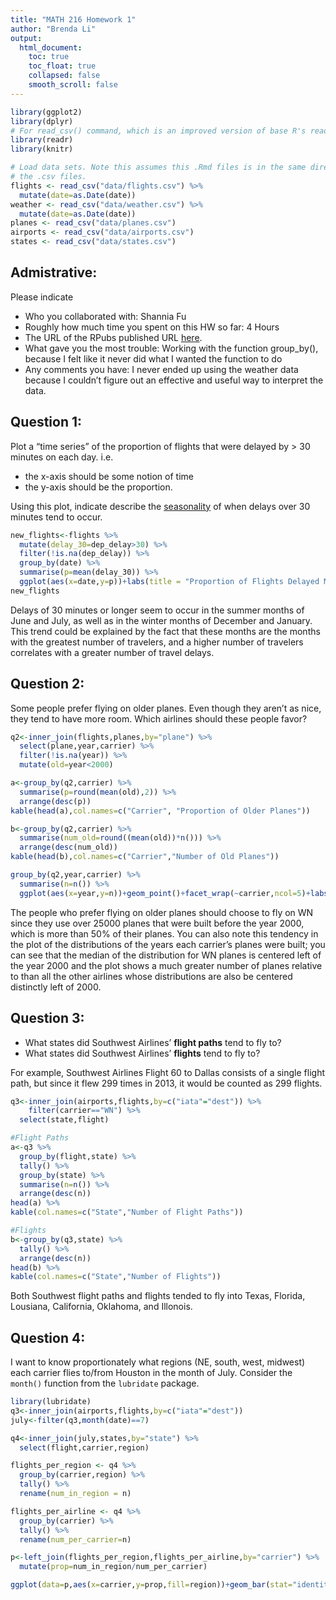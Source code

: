 ```yaml
---
title: "MATH 216 Homework 1"
author: "Brenda Li"
output:
  html_document:
    toc: true
    toc_float: true
    collapsed: false
    smooth_scroll: false
---
```


```r
library(ggplot2)
library(dplyr)
# For read_csv() command, which is an improved version of base R's read.csv()
library(readr) 
library(knitr)

# Load data sets. Note this assumes this .Rmd files is in the same directory as
# the .csv files.
flights <- read_csv("data/flights.csv") %>% 
  mutate(date=as.Date(date))
weather <- read_csv("data/weather.csv") %>% 
  mutate(date=as.Date(date))
planes <- read_csv("data/planes.csv")
airports <- read_csv("data/airports.csv")
states <- read_csv("data/states.csv")
```





## Admistrative:

Please indicate

* Who you collaborated with: Shannia Fu
* Roughly how much time you spent on this HW so far: 4 Hours
* The URL of the RPubs published URL [here](http://rpubs.com/brendali121/HW1).
* What gave you the most trouble: Working with the function group_by(), because I felt like it never did what I wanted the function to do
* Any comments you have: I never ended up using the weather data because I couldn't figure out an effective and useful way to interpret the data.





## Question 1:

Plot a "time series" of the proportion of flights that were delayed by > 30 minutes on each day.  i.e.
 
* the x-axis should be some notion of time
* the y-axis should be the proportion.

Using this plot, indicate describe the
[seasonality](https://en.wikipedia.org/wiki/Seasonality) of when delays over 30
minutes tend to occur.

```r

new_flights<-flights %>% 
  mutate(delay_30=dep_delay>30) %>%  
  filter(!is.na(dep_delay)) %>% 
  group_by(date) %>% 
  summarise(p=mean(delay_30)) %>% 
  ggplot(aes(x=date,y=p))+labs(title = "Proportion of Flights Delayed More than 30 Minutes",x="Date",y="Proportion")+geom_point()+geom_smooth(se=FALSE)
new_flights

```

Delays of 30 minutes or longer seem to occur in the summer months of June and July, as well as in the winter months of December and January. This trend could be explained by the fact that these months are the months with the greatest number of travelers, and a higher number of travelers correlates with a greater number of travel delays.    



## Question 2:

Some people prefer flying on older planes.  Even though they aren't as nice,
they tend to have more room.  Which airlines should these people favor?

```r
q2<-inner_join(flights,planes,by="plane") %>% 
  select(plane,year,carrier) %>%
  filter(!is.na(year)) %>% 
  mutate(old=year<2000)

a<-group_by(q2,carrier) %>% 
  summarise(p=round(mean(old),2)) %>% 
  arrange(desc(p)) 
kable(head(a),col.names=c("Carrier", "Proportion of Older Planes"))

b<-group_by(q2,carrier) %>% 
  summarise(num_old=round((mean(old))*n())) %>% 
  arrange(desc(num_old))
kable(head(b),col.names=c("Carrier","Number of Old Planes"))

group_by(q2,year,carrier) %>% 
  summarise(n=n()) %>% 
  ggplot(aes(x=year,y=n))+geom_point()+facet_wrap(~carrier,ncol=5)+labs(title="Distribution of the Years Each Carrier's Planes Were Built",x="Year",y="Number of Planes")

```
The people who prefer flying on older planes should choose to fly on WN since they use over 25000 planes that were built before the year 2000, which is more than 50% of their planes. You can also note this tendency in the plot of the distributions of the years each carrier's planes were built; you can see that the median of the distribution for WN planes is centered left of the year 2000 and the plot shows a much greater number of planes relative to than all the other airlines whose distributions are also be centered distinctly left of 2000.


## Question 3:

* What states did Southwest Airlines' **flight paths** tend to fly to?
* What states did Southwest Airlines' **flights** tend to fly to?

For example, Southwest Airlines Flight 60 to Dallas consists of a single flight
path, but since it flew 299 times in 2013, it would be counted as 299 flights.

```r

q3<-inner_join(airports,flights,by=c("iata"="dest")) %>% 
    filter(carrier=="WN") %>% 
  select(state,flight) 

#Flight Paths
a<-q3 %>% 
  group_by(flight,state) %>% 
  tally() %>% 
  group_by(state) %>% 
  summarise(n=n()) %>% 
  arrange(desc(n))
head(a) %>% 
kable(col.names=c("State","Number of Flight Paths"))

#Flights
b<-group_by(q3,state) %>% 
  tally() %>%
  arrange(desc(n))
head(b) %>% 
kable(col.names=c("State","Number of Flights"))

```

Both Southwest flight paths and flights tended to fly into Texas, Florida, Lousiana, California, Oklahoma, and Illonois.




## Question 4:

I want to know proportionately what regions (NE, south, west, midwest) each 
carrier flies to/from Houston in the month of July.  Consider the `month()`
function from the `lubridate` package.

```r
library(lubridate)
q3<-inner_join(airports,flights,by=c("iata"="dest"))
july<-filter(q3,month(date)==7)

q4<-inner_join(july,states,by="state") %>% 
  select(flight,carrier,region)

flights_per_region <- q4 %>%
  group_by(carrier,region) %>%
  tally() %>%
  rename(num_in_region = n)

flights_per_airline <- q4 %>% 
  group_by(carrier) %>% 
  tally() %>% 
  rename(num_per_carrier=n)

p<-left_join(flights_per_region,flights_per_airline,by="carrier") %>% 
  mutate(prop=num_in_region/num_per_carrier) 

ggplot(data=p,aes(x=carrier,y=prop,fill=region))+geom_bar(stat="identity", position="fill")+scale_fill_brewer(palette = "YlGnBu")+labs(title="Proportion of Flights that Flies to Each Region",x="Carrier",y="Proportion")

```
